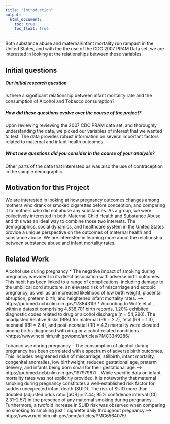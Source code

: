 ```yaml
---
title: "Introduction"
output: 
  html_document:
    toc: true
    toc_float: true
---
```



Both substance abuse and maternal/infant mortality run rampant in the United States, and with the the use of the CDC 2007 PRAM Data set, we are interested in looking at the relationships between these variables. 


## Initial questions

##### Our initial research question
Is there a significant relationship between infant mortality rate and the consumption of Alcohol and Tobacco consumption?

##### How did these questions evolve over the course of the project?
Upon reviewing reviewing the 2007 CDC PRAM data set, and thoroughly understanding the data, we picked our variables of interest that we wanted to test. The data provides robust information on several important factors related to maternal and infant health outcomes. 

##### What new questions did you consider in the course of your analysis?
Other parts of the data that interested us was also the use of contraception in the sample demographic. 


## Motivation for this Project
We are interested in looking at how pregnancy outcomes changes among mothers who drank or smoked cigarettes before conception, and comparing it to mothers who did not abuse any substances. As a group, we were collectively interested in both Maternal Child Health and Substance Abuse and this was an ideal way to combine those two interests. The demographics, social dynamics, and healthcare system in the United States provide a unique perspective on the outcomes of maternal health and substance abuse. We are interested in learning more about the relationship between substance abuse and infant mortality rates. 


## Related Work
Alcohol use during pregnancy
  * The negative impact of smoking during pregnancy is evident in its direct association with adverse birth outcomes. This habit has been linked to a range of complications, including damage to the umbilical cord structure, an elevated risk of miscarriage and ectopic pregnancy, as well as an increased likelihood of low birth weight, placental abruption, preterm birth, and heightened infant mortality rates. --> https://pubmed.ncbi.nlm.nih.gov/17884310/
  * According to Wolfe et al., within a dataset comprising 4,536,701 birth records, 1.20% exhibited diagnostic codes related to drug or alcohol discharge (n = 54,290). The unadjusted Relative Risks (RRs) for maternal (RR = 2.7), fetal (RR = 1.3), neonatal (RR = 2.4), and post-neonatal (RR = 4.3) mortality were elevated among births diagnosed with drug or alcohol-related conditions.-->https://www.ncbi.nlm.nih.gov/pmc/articles/PMC3349286/

  
Tobacco use during pregnancy
  - The consumption of alcohol during pregnancy has been correlated with a spectrum of adverse birth outcomes. This includes heightened risks of miscarriage, stillbirth, infant mortality, congenital anomalies, low birthweight, reduced gestational age, preterm delivery, and infants being born small for their gestational age.--> https://pubmed.ncbi.nlm.nih.gov/19797967/
  - While specific data on infant mortality rates was not explicitly provided, it is noteworthy that maternal smoking during pregnancy constitutes a well-established risk factor for sudden unexpected infant death (SUID). The risk of SUID more than doubled (adjusted odds ratio [aOR] = 2.44; 95% confidence interval [CI] 2.31–2.57) in the presence of any maternal smoking during pregnancy. Furthermore, a twofold increase in SUID risk was observed when comparing no smoking to smoking just 1 cigarette daily throughout pregnancy.--> https://www.ncbi.nlm.nih.gov/pmc/articles/PMC6564075/



